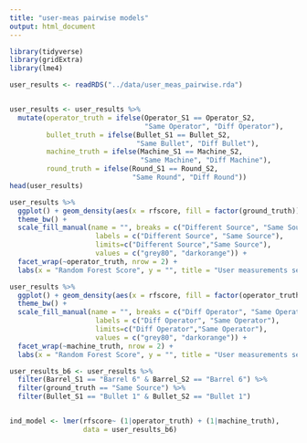 ```yaml
---
title: "user-meas pairwise models"
output: html_document
---
```


```r
library(tidyverse)
library(gridExtra)
library(lme4)
```

```r
user_results <- readRDS("../data/user_meas_pairwise.rda")


user_results <- user_results %>% 
  mutate(operator_truth = ifelse(Operator_S1 == Operator_S2, 
                                 "Same Operator", "Diff Operator"), 
         bullet_truth = ifelse(Bullet_S1 == Bullet_S2,
                               "Same Bullet", "Diff Bullet"),
         machine_truth = ifelse(Machine_S1 == Machine_S2,
                                "Same Machine", "Diff Machine"),
         round_truth = ifelse(Round_S1 == Round_S2,
                              "Same Round", "Diff Round"))
head(user_results)
```

```r
user_results %>% 
  ggplot() + geom_density(aes(x = rfscore, fill = factor(ground_truth)), alpha = 0.5) + 
  theme_bw() + 
  scale_fill_manual(name = "", breaks = c("Different Source", "Same Source"), 
                     labels = c("Different Source", "Same Source"), 
                     limits=c("Different Source","Same Source"), 
                     values = c("grey80", "darkorange")) + 
  facet_wrap(~operator_truth, nrow = 2) + 
  labs(x = "Random Forest Score", y = "", title = "User measurements set Land-to-Land Results")
```


```r
user_results %>% 
  ggplot() + geom_density(aes(x = rfscore, fill = factor(operator_truth)), alpha = 0.5) + 
  theme_bw() + 
  scale_fill_manual(name = "", breaks = c("Diff Operator", "Same Operator"), 
                     labels = c("Diff Operator", "Same Operator"), 
                     limits=c("Diff Operator","Same Operator"), 
                     values = c("grey80", "darkorange")) + 
  facet_wrap(~machine_truth, nrow = 2) + 
  labs(x = "Random Forest Score", y = "", title = "User measurements set Land-to-Land Results")
```


```r
user_results_b6 <- user_results %>%
  filter(Barrel_S1 == "Barrel 6" & Barrel_S2 == "Barrel 6") %>%
  filter(ground_truth == "Same Source") %>%
  filter(Bullet_S1 == "Bullet 1" & Bullet_S2 == "Bullet 1")


ind_model <- lmer(rfscore~ (1|operator_truth) + (1|machine_truth),
                  data = user_results_b6)


```




